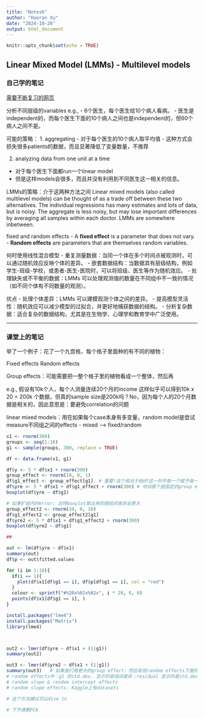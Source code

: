 ```yaml
---
title: "Notes6"
author: "Haoran Xu"
date: "2024-10-28"
output: html_document
---
```


```r
knitr::opts_chunk$set(echo = TRUE)
```

## Linear Mixed Model (LMMs) - Multilevel models

### 自己学的笔记

[需要不断复习的网页](https://stats.oarc.ucla.edu/other/mult-pkg/introduction-to-linear-mixed-models/#:~:text=Linear%20mixed%20models%20are%20an,or%20patients%20from%20within%20doctors)

分析不同层级的variables
e.g., 
- 6个医生，每个医生给10个病人看病。
- 医生是independent的，而每个医生下面的10个病人之间也是independent的，但60个病人之间不是。

可能的策略：
1. aggregating
- 对于每个医生的10个病人取平均值
- 这种方式会损失很多patients的数据，而且显著降低了变量数量，不推荐

2. analyzing data from one unit at a time
- 对于每个医生下面都run一个linear model
- 但是这样models会很多，而且并没有利用到不同医生这一相关的信息。

LMMs的策略：介于这两种方法之间
Linear mixed models (also called multilevel models) can be thought of as a trade off between these two alternatives. The individual regressions has many estimates and lots of data, but is noisy. The aggregate is less noisy, but may lose important differences by averaging all samples within each doctor. LMMs are somewhere inbetween.

fixed and random effects
- A **fixed effect** is a parameter that does not vary.
- **Random effects** are parameters that are themselves random variables.


何时使用线性混合模型
- 重复测量数据：当同一个体在多个时间点被观测时，可以通过随机效应反映个体的差异。
- 嵌套数据结构：当数据具有层级结构，例如学生-班级-学校，或患者-医生-医院时，可以将班级、医生等作为随机效应。
- 处理缺失或不平衡的数据：LMMs 可以处理观测值的数量在不同组中不一致的情况（如不同个体有不同数量的观测）。

优点
- 处理个体差异：LMMs 可以建模观测个体之间的差异。
- 提高模型灵活性：随机效应可以减少模型的过拟合，并更好地捕获数据的结构。
- 分析复杂数据：适合复杂的数据结构，尤其是在生物学、心理学和教育学中广泛使用。


---
### 课堂上的笔记

举了一个例子：花了一个九宫格，每个格子里面种的有不同的植物：

Fixed effects
Random effects

Group effects：可能需要把一整个格子里的植物看成一个整体，然后再

e.g., 假设有10k个人，每个人测量连续20个月的income
这样似乎可以得到10k x 20 = 200k 个数据，但真的sample size是200k吗？No，因为每个人的20个月数据是相关的，因此意思是：要避免correlation的问题

linear mixed models：用在如果每个case本身有多变量，random model是尝试measure不同组之间的effects
  - mixed --> fixed/random

```r
x1 <- rnorm(300)
groups <- seq(1:10)
g1 <- sample(groups, 300, replace = TRUE)

df <- data.frame(x1, g1)

df$y <- 5 * df$x1 + rnorm(300)
group_effect <- rnorm(10, 0, 1)
df$g1_effect <- group_effect[g1]  # 重要!这个相当于给df这一列中每一个赋予每一个indice值
df$yre <- 5 * df$x1 + df$g1_effect + rnorm(300) # 中间那个是固定的group error, 对于一个组里面多， 后面的rnorm是random error
boxplot(df$yre ~ df$g1)

# 如果扩组内的error: 这样boxplot做出来的图组间差异会更大
group_effect2 <- rnorm(10, 0, 10)
df$g1_effect2 <- group_effect2[g1]
df$yre2 <- 5 * df$x1 + df$g1_effect2 + rnorm(300)
boxplot(df$yre2 ~ df$g1)

## 

out <- lm(df$yre ~ df$x1)
summary(out)
df$p <- out$fitted.values

for (i in 1:10){
  if(i == 1){
    plot(df$x1[df$g1 == i], df$p[df$g1 == i], col = "red")
  }
  colour <- sprintf("#%20x%02x%02x", i * 20, 0, 0)
  points(df$x1[df$g1 == i], )
}

install.packages("lme4")
install.packages("Matrix")
library(lme4)



out2 <- lmer(df$yre ~ df$x1 + (1|g1))
summary(out2)

out3 <- lmer(df$yre2 ~ df$x1 + (1|g1))
summary(out3)   # 如果我们用更大的group effect，然后发现random effects下面的g1的std.dev.就变成大概==10了。
# random effects中：g1 的std.dev. 显示的是组间差异；residual 显示的是std.dev.是0.93
# random slope & random intercept effects
# random slope effects: Kaggle上有datasets

# 这个方法建议可以dive in

# 下节课教PCA
```
  